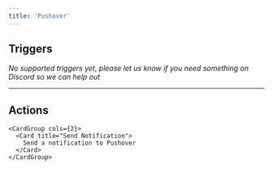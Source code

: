 ```yaml
---
title: 'Pushover'
---
```


## Triggers

*No supported triggers yet, please let us know if you need something on Discord so we can help out* 


---

## Actions


    <CardGroup cols={2}>
      <Card title="Send Notification">
        Send a notification to Pushover
      </Card>
    </CardGroup>
  
